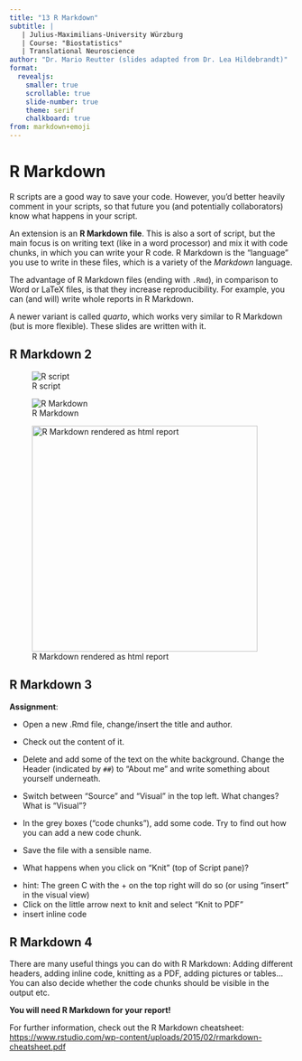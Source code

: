 ```yaml
---
title: "13 R Markdown"
subtitle: |
   | Julius-Maximilians-University Würzburg 
   | Course: "Biostatistics"    
   | Translational Neuroscience
author: "Dr. Mario Reutter (slides adapted from Dr. Lea Hildebrandt)"
format: 
  revealjs:
    smaller: true
    scrollable: true
    slide-number: true
    theme: serif
    chalkboard: true
from: markdown+emoji
---
```


# R Markdown

R scripts are a good way to save your code. However, you'd better heavily comment in your scripts, so that future you (and potentially collaborators) know what happens in your script.

An extension is an **R Markdown file**. This is also a sort of script, but the main focus is on writing text (like in a word processor) and mix it with code chunks, in which you can write your R code. R Markdown is the "language" you use to write in these files, which is a variety of the *Markdown* language.

The advantage of R Markdown files (ending with `.Rmd`), in comparison to Word or LaTeX files, is that they increase reproducibility. For example, you can (and will) write whole reports in R Markdown.

A newer variant is called *quarto*, which works very similar to R Markdown (but is more flexible). These slides are written with it.

## R Markdown 2

![R script](images/Rscript.jpg)

![R Markdown](images/Rmd.jpg)

![R Markdown rendered as html report](images/rmdrendered.jpg){width="400"}

## R Markdown 3

**Assignment**:

-   Open a new .Rmd file, change/insert the title and author.

-   Check out the content of it.

-   Delete and add some of the text on the white background. Change the Header (indicated by `##`) to "About me" and write something about yourself underneath.

-   Switch between "Source" and "Visual" in the top left. What changes? What is "Visual"?

-   In the grey boxes ("code chunks"), add some code. Try to find out how you can add a new code chunk.

-   Save the file with a sensible name.

-   What happens when you click on "Knit" (top of Script pane)?

::: notes
-   hint: The green C with the + on the top right will do so (or using "insert" in the visual view)
-   Click on the little arrow next to knit and select "Knit to PDF"
-   insert inline code
:::

## R Markdown 4

There are many useful things you can do with R Markdown: Adding different headers, adding inline code, knitting as a PDF, adding pictures or tables...You can also decide whether the code chunks should be visible in the output etc.

**You will need R Markdown for your report!**

For further information, check out the R Markdown cheatsheet: <https://www.rstudio.com/wp-content/uploads/2015/02/rmarkdown-cheatsheet.pdf>

